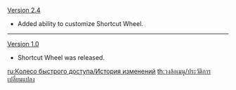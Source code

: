 {{Change History/Header}}
[[Version 2.4]]
* Added ability to customize Shortcut Wheel.
----
[[Version 1.0]]
* Shortcut Wheel was released.
<noinclude>


[[ru:Колесо быстрого доступа/История изменений]]
[[th:วงล้อเมนู/ประวัติการเปลี่ยนแปลง]]
</noinclude>